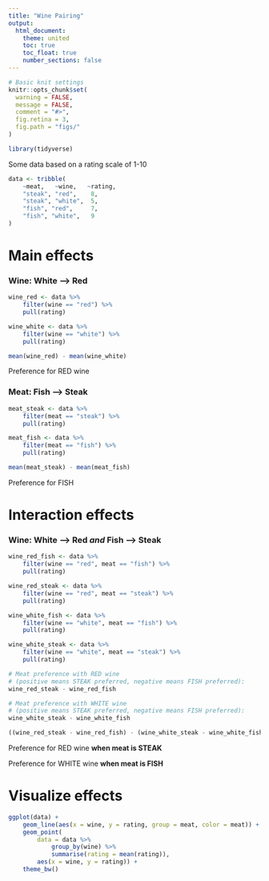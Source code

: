 ```yaml
---
title: "Wine Pairing"
output:
  html_document:
    theme: united
    toc: true
    toc_float: true
    number_sections: false
---
```


```r
# Basic knit settings
knitr::opts_chunk$set(
  warning = FALSE,
  message = FALSE,
  comment = "#>",
  fig.retina = 3,
  fig.path = "figs/"
)

library(tidyverse)
```

Some data based on a rating scale of 1-10 

```r
data <- tribble(
    ~meat,   ~wine,   ~rating,
    "steak", "red",    8,
    "steak", "white",  5,
    "fish", "red",     7,
    "fish", "white",   9
)
```

# Main effects

### **Wine**: White --> Red

```r
wine_red <- data %>% 
    filter(wine == "red") %>%
    pull(rating)

wine_white <- data %>% 
    filter(wine == "white") %>%
    pull(rating)

mean(wine_red) - mean(wine_white)
```

Preference for RED wine

### **Meat**: Fish --> Steak

```r
meat_steak <- data %>% 
    filter(meat == "steak") %>%
    pull(rating)

meat_fish <- data %>% 
    filter(meat == "fish") %>%
    pull(rating)

mean(meat_steak) - mean(meat_fish)
```

Preference for FISH

# Interaction effects

### **Wine**: White --> Red _and_ Fish --> Steak

```r
wine_red_fish <- data %>%
    filter(wine == "red", meat == "fish") %>%
    pull(rating)

wine_red_steak <- data %>%
    filter(wine == "red", meat == "steak") %>%
    pull(rating)

wine_white_fish <- data %>% 
    filter(wine == "white", meat == "fish") %>%
    pull(rating)

wine_white_steak <- data %>% 
    filter(wine == "white", meat == "steak") %>%
    pull(rating)

# Meat preference with RED wine 
# (positive means STEAK preferred, negative means FISH preferred): 
wine_red_steak - wine_red_fish

# Meat preference with WHITE wine 
# (positive means STEAK preferred, negative means FISH preferred):
wine_white_steak - wine_white_fish

((wine_red_steak - wine_red_fish) - (wine_white_steak - wine_white_fish)) / 2
```

Preference for RED wine **when meat is STEAK**

Preference for WHITE wine **when meat is FISH**

# Visualize effects

```r
ggplot(data) + 
    geom_line(aes(x = wine, y = rating, group = meat, color = meat)) + 
    geom_point(
        data = data %>% 
            group_by(wine) %>% 
            summarise(rating = mean(rating)), 
        aes(x = wine, y = rating)) +
    theme_bw()
```
